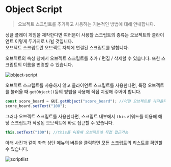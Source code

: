 # Object Script

> 오브젝트 스크립트를 추가하고 사용하는 기본적인 방법에 대해 안내합니다.

싱글 플레이 게임을 제작한다면 여러분이 사용할 스크립트의 종류는 오브젝트와 클라이언트 이렇게 두가지로 나뉠 것입니다.  
오브젝트 스크립트란 오브젝트 자체에 연결된 스크립트를 말합니다.  
  
오브젝트의 속성 창에서 오브젝트 스크립트를 추가 / 편집 / 삭제할 수 있습니다. 또한 스크립트의 이름을 변경할 수 있습니다.

![object-script](../../../../images/scriptadd.png)

오브젝트 스크립트를 사용하지 않고 클라이언트 스크립트를 사용한다면, 특정 오브젝트를 불러올 때 `getObject()`등의 방법을 사용해 직접 지정해 주어야 합니다.  

```js showLineNumbers filename="클라이언트 스크립트"
const score_board = GUI.getObject("score_board"); //어떤 오브젝트를 가져올지 직접 지정해 주어야 함
score_board.setText("100");
```

그러나 오브젝트 스크립트를 사용한다면, 스크립트 내부에서 `this` 키워드를 이용해 해당 스크립트가 작성된 오브젝트에 바로 접근할 수 있습니다.

```js showLineNumbers copy {2} filename="GUI 오브젝트 score_board의 오브젝트 스크립트"
this.setText("100"); //this를 이용해 오브젝트에 직접 접근가능
```

아래 사진과 같이 좌측 상단 메뉴의 버튼을 클릭하면 모든 스크립트의 리스트를 확인할 수 있습니다.

![scriptlist](../../../../images/object&client-script-list.png)
